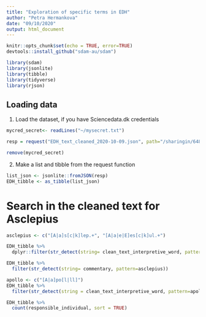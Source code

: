 ```yaml
---
title: "Exploration of specific terms in EDH"
author: "Petra Hermankova"
date: "09/10/2020"
output: html_document
---
```


```r
knitr::opts_chunk$set(echo = TRUE, error=TRUE)
devtools::install_github("sdam-au/sdam")

library(sdam)
library(jsonlite)
library(tibble)
library(tidyverse)
library(rjson)
```
## Loading data
1. Load the dataset, if you have Sciencedata.dk credentials

```r
mycred_secret<- readLines("~/mysecret.txt")
```

```r
resp = request("EDH_text_cleaned_2020-10-09.json", path="/sharingin/648597@au.dk/SDAM_root/SDAM_data/EDH/public", method="GET", cred=mycred_secret)
```

```r
remove(mycred_secret)
```

2. Make a list and tibble from the request function
```r
list_json <- jsonlite::fromJSON(resp)
EDH_tibble <- as_tibble(list_json)
```

# Search in the cleaned text for Asclepius
```r
asclepius <- c("[A|a]s[c|k]lep.+", "[A|a|e|E]es[c|k]ul.+")

EDH_tibble %>% 
  dplyr::filter(str_detect(string= clean_text_interpretive_word, pattern=asclepius))

EDH_tibble %>% 
  filter(str_detect(string= commentary, pattern=asclepius))

```

```r
apollo <- c("[A|a]po[l|ll]")
EDH_tibble %>% 
  filter(str_detect(string = clean_text_interpretive_word, pattern=apollo))
```

```r
EDH_tibble %>% 
  count(responsible_individual, sort = TRUE)
```


